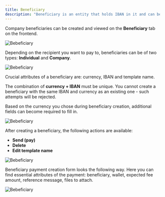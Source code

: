```yaml
---
title: Beneficiary
description: "Beneficiary is an entity that holds IBAN in it and can be used to create debit payments."
---
```



Company beneficiaries can be created and viewed on the **Beneficiary** tab on the frontend.

![Bebeficiary](../images//ben/ben1.png)

Depending on the recipient you want to pay to, beneficiaries can be of two types: **Individual** and **Company**.

![Bebeficiary](../images//ben/ben2.png)

Crucial attributes of a beneficiary are: currency, IBAN and template name.

The combination of **currency + IBAN** must be unique. You cannot create a beneficiary with the same IBAN and currency as an existing one - such attempts will be rejected.

Based on the currency you chose during beneficiary creation, additional fields can become required to fill in.

![Bebeficiary](../images//ben/ben3.png)

After creating a beneficiary, the following actions are available:

- **Send (pay)**
- **Delete**
- **Edit template name**

![Bebeficiary](../images//ben/ben4.png)

Beneficiary payment creation form looks the following way. Here you can find essential attributes of the payment: beneficiary, wallet, expected fee amount, reference message, files to attach.

![Bebeficiary](../images//ben/ben5.png)




